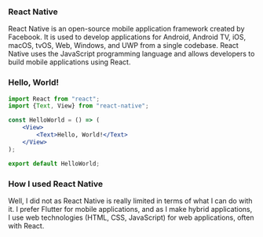
### React Native

React Native is an open-source mobile application framework created by Facebook. It is used to develop applications for
Android, Android TV, iOS, macOS, tvOS, Web, Windows, and UWP from a single codebase. React Native uses the JavaScript
programming language and allows developers to build mobile applications using React.

### Hello, World!

```jsx
import React from "react";
import {Text, View} from "react-native";

const HelloWorld = () => (
	<View>
		<Text>Hello, World!</Text>
	</View>
);

export default HelloWorld;
```

### How I used React Native

Well, I did not as React Native is really limited in terms of what I can do with it. I prefer Flutter for mobile
applications, and as I make hybrid applications, I use web technologies (HTML, CSS, JavaScript) for web applications,
often with React.
